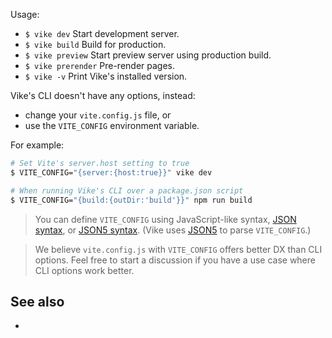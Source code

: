 
Usage:
- `$ vike dev` Start development server.
- `$ vike build` Build for production.
- `$ vike preview` Start preview server using production build.
- `$ vike prerender` <Link href="/pre-rendering">Pre-render</Link> pages.
- `$ vike -v` Print Vike's installed version.

Vike's CLI doesn't have any options, instead:
 - change your `vite.config.js` file, or
 - use the `VITE_CONFIG` environment variable.

For example:

```bash
# Set Vite's server.host setting to true
$ VITE_CONFIG="{server:{host:true}}" vike dev

# When running Vike's CLI over a package.json script
$ VITE_CONFIG="{build:{outDir:'build'}}" npm run build
```

> You can define `VITE_CONFIG` using JavaScript-like syntax, [JSON syntax](https://json.org/example.html), or [JSON5 syntax](https://json5.org/#example). (Vike uses [JSON5](https://json5.org) to parse `VITE_CONFIG`.)

> We believe `vite.config.js` with `VITE_CONFIG` offers better DX than CLI options. Feel free to start a discussion if you have a use case where CLI options work better.


## See also

- <Link href="/api" />

